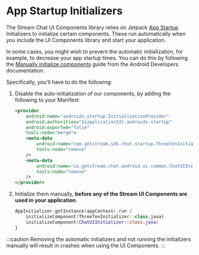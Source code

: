 # App Startup Initializers

The Stream Chat UI Components library relies on Jetpack [App Startup](https://developer.android.com/topic/libraries/app-startup) Initializers to initialize certain components. These run automatically when you include the UI Components library and start your application.

In some cases, you might wish to prevent the automatic initialization, for example, to decrease your app startup times. You can do this by following the [Manually initialize components](https://developer.android.com/topic/libraries/app-startup#manual) guide from the Android Developers documentation.

Specifically, you'll have to do the following:

1. Disable the auto-initialization of our components, by adding the following to your Manifest:

    ```xml
    <provider
        android:name="androidx.startup.InitializationProvider"
        android:authorities="${applicationId}.androidx-startup"
        android:exported="false"
        tools:node="merge">
        <meta-data
            android:name="com.getstream.sdk.chat.startup.ThreeTenInitializer"
            tools:node="remove"
        />
        <meta-data
            android:name="io.getstream.chat.android.ui.common.ChatUIInitializer"
            tools:node="remove"
        />
    </provider>
    ```

2. Initialize them manually, **before any of the Stream UI Components are used in your application**.

    ```kotlin
    AppInitializer.getInstance(appContext).run {
        initializeComponent(ThreeTenInitializer::class.java)
        initializeComponent(ChatUIInitializer::class.java)
    }
    ```

:::caution
Removing the automatic initializers and not running the initializers manually will result in crashes when using the UI Components.
:::
